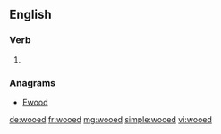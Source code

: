 ==English==

===Verb===
{{head|en}}

# {{en-past of|woo}}

===Anagrams===
* [[Ewood#English|Ewood]]

[[de:wooed]]
[[fr:wooed]]
[[mg:wooed]]
[[simple:wooed]]
[[vi:wooed]]